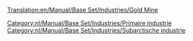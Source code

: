 [[Translation:en/Manual/Base Set/Industries/Gold Mine]]

{{nl/Manual/Base Set/Industries/Industrieën|image=en/Manual/Base Set/Industries/Goldmine.png
|name=Goudmijn
|climates=[[nl/Manual/Klimaat#subartisch|Subarctisch]]
|accepts=Niets
|produces=[[nl/Manual/Base Set/Cargos/Goud|Goud]]
|notes=Niet aanwezig in andere [[nl/Manual/Klimaat|klimaten]]
}}

[[Category:nl/Manual/Base Set/Industries/Primaire industrie]]
[[Category:nl/Manual/Base Set/Industries/Subarctische industrie]]